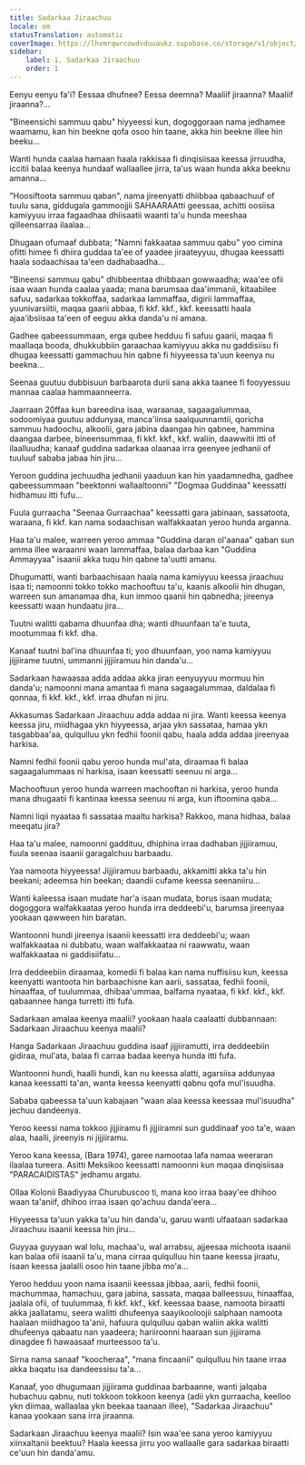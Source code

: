 ```yaml
---
title: Sadarkaa Jiraachuu
locale: om
statusTranslation: automatic
coverImage: https://lhvmrqwrcowdvduuaukz.supabase.co/storage/v1/object/public/strapi-uploads/small_cover-tratado-de-psicologia-revolucionaria.webp-5e15e1cec4e0ebebcde5d7fc7565d8fd.webp
sidebar:
    label: 1. Sadarkaa Jiraachuu
    order: 1
---
```

Eenyu eenyu fa'i? Eessaa dhufnee? Eessa deemna? Maaliif jiraanna? Maaliif jiraanna?...

"Bineensichi sammuu qabu" hiyyeessi kun, dogoggoraan nama jedhamee waamamu, kan hin beekne qofa osoo hin taane, akka hin beekne illee hin beeku...

Wanti hunda caalaa hamaan haala rakkisaa fi dinqisiisaa keessa jirruudha, iccitii balaa keenya hundaaf wallaallee jirra, ta'us waan hunda akka beeknu amanna...

"Hoosiftoota sammuu qaban", nama jireenyatti dhiibbaa qabaachuuf of tuulu sana, giddugala gammoojjii SAHAARAAtti geessaa, achitti oosiisa kamiyyuu irraa fagaadhaa dhiisaatii waanti ta'u hunda meeshaa qilleensarraa ilaalaa...

Dhugaan ofumaaf dubbata; "Namni fakkaataa sammuu qabu" yoo cimina ofitti himee fi dhiira guddaa ta'ee of yaadee jiraateyyuu, dhugaa keessatti haala sodaachisaa ta'een dadhabaadha...

"Bineensi sammuu qabu" dhibbeentaa dhibbaan gowwaadha; waa'ee ofii isaa waan hunda caalaa yaada; mana barumsaa daa'immanii, kitaabilee safuu, sadarkaa tokkoffaa, sadarkaa lammaffaa, digirii lammaffaa, yuunivarsiitii, maqaa gaarii abbaa, fi kkf. kkf., kkf. keessatti haala ajaa'ibsiisaa ta'een of eeguu akka danda'u ni amana.

Gadhee qabeessummaan, erga qubee hedduu fi safuu gaarii, maqaa fi maallaqa booda, dhukkubbiin garaachaa kamiyyuu akka nu gaddisiisu fi dhugaa keessatti gammachuu hin qabne fi hiyyeessa ta'uun keenya nu beekna...

Seenaa guutuu dubbisuun barbaarota durii sana akka taanee fi fooyyessuu mannaa caalaa hammaanneerra.

Jaarraan 20ffaa kun bareedina isaa, waraanaa, sagaagalummaa, sodoomiyaa guutuu addunyaa, manca'iinsa saalquunnamtii, qoricha sammuu hadoochu, alkoolii, gara jabina daangaa hin qabnee, hammina daangaa darbee, bineensummaa, fi kkf. kkf., kkf. waliin, daawwitii itti of ilaalluudha; kanaaf guddina sadarkaa olaanaa irra geenyee jedhanii of tuuluuf sababa jabaa hin jiru...

Yeroon guddina jechuudha jedhanii yaaduun kan hin yaadamnedha, gadhee qabeessummaan "beektonni wallaaltoonni" "Dogmaa Guddinaa" keessatti hidhamuu itti fufu...

Fuula gurraacha "Seenaa Gurraachaa" keessatti gara jabinaan, sassatoota, waraana, fi kkf. kan nama sodaachisan walfakkaatan yeroo hunda arganna.

Haa ta'u malee, warreen yeroo ammaa "Guddina daran ol'aanaa" qaban sun amma illee waraanni waan lammaffaa, balaa darbaa kan "Guddina Ammayyaa" isaanii akka tuqu hin qabne ta'uutti amanu.

Dhugumatti, wanti barbaachisaan haala nama kamiyyuu keessa jiraachuu isaa ti; namoonni tokko tokko machooftuu ta'u, kaanis alkoolii hin dhugan, warreen sun amanamaa dha, kun immoo qaanii hin qabnedha; jireenya keessatti waan hundaatu jira...

Tuutni walitti qabama dhuunfaa dha; wanti dhuunfaan ta'e tuuta, mootummaa fi kkf. dha.

Kanaaf tuutni bal'ina dhuunfaa ti; yoo dhuunfaan, yoo nama kamiyyuu jijjiirame tuutni, ummanni jijjiiramuu hin danda'u...

Sadarkaan hawaasaa adda addaa akka jiran eenyuyyuu mormuu hin danda'u; namoonni mana amantaa fi mana sagaagalummaa, daldalaa fi qonnaa, fi kkf. kkf., kkf. irraa dhufan ni jiru.

Akkasumas Sadarkaan Jiraachuu adda addaa ni jira. Wanti keessa keenya keessa jiru, miidhagaa ykn hiyyeessa, arjaa ykn sassataa, hamaa ykn tasgabbaa'aa, qulqulluu ykn fedhii foonii qabu, haala adda addaa jireenyaa harkisa.

Namni fedhii foonii qabu yeroo hunda mul'ata, diraamaa fi balaa sagaagalummaas ni harkisa, isaan keessatti seenuu ni arga...

Machooftuun yeroo hunda warreen machooftan ni harkisa, yeroo hunda mana dhugaatii fi kantinaa keessa seenuu ni arga, kun iftoomina qaba...

Namni liqii nyaataa fi sassataa maaltu harkisa? Rakkoo, mana hidhaa, balaa meeqatu jira?

Haa ta'u malee, namoonni gaddituu, dhiphina irraa dadhaban jijjiiramuu, fuula seenaa isaanii garagalchuu barbaadu.

Yaa namoota hiyyeessa! Jijjiiramuu barbaadu, akkamitti akka ta'u hin beekani; adeemsa hin beekan; daandii cufame keessa seenaniiru...

Wanti kaleessa isaan mudate har'a isaan mudata, borus isaan mudata; dogoggora walfakkaataa yeroo hunda irra deddeebi'u, barumsa jireenyaa yookaan qawween hin baratan.

Wantoonni hundi jireenya isaanii keessatti irra deddeebi'u; waan walfakkaataa ni dubbatu, waan walfakkaataa ni raawwatu, waan walfakkaataa ni gaddisiifatu...

Irra deddeebiin diraamaa, komedii fi balaa kan nama nuffisiisu kun, keessa keenyatti wantoota hin barbaachisne kan aarii, sassataa, fedhii foonii, hinaaffaa, of tuulummaa, dhibaa'ummaa, balfama nyaataa, fi kkf. kkf., kkf. qabaannee hanga turretti itti fufa.

Sadarkaan amalaa keenya maalii? yookaan haala caalaatti dubbannaan: Sadarkaan Jiraachuu keenya maalii?

Hanga Sadarkaan Jiraachuu guddina isaaf jijjiiramutti, irra deddeebiin gidiraa, mul'ata, balaa fi carraa badaa keenya hunda itti fufa.

Wantoonni hundi, haalli hundi, kan nu keessa alatti, agarsiisa addunyaa kanaa keessatti ta'an, wanta keessa keenyatti qabnu qofa mul'isuudha.

Sababa qabeessa ta'uun kabajaan "waan alaa keessa keessaa mul'isuudha" jechuu dandeenya.

Yeroo keessi nama tokkoo jijjiiramu fi jijjiiramni sun guddinaaf yoo ta'e, waan alaa, haalli, jireenyis ni jijjiiramu.

Yeroo kana keessa, (Bara 1974), garee namootaa lafa namaa weeraran ilaalaa tureera. Asitti Meksikoo keessatti namoonni kun maqaa dinqisiisaa "PARACAIDISTAS" jedhamu argatu.

Ollaa Kolonii Baadiyyaa Churubuscoo ti, mana koo irraa baay'ee dhihoo waan ta'aniif, dhihoo irraa isaan qo'achuu danda'eera...

Hiyyeessa ta'uun yakka ta'uu hin danda'u, garuu wanti ulfaataan sadarkaa Jiraachuu isaanii keessa hin jiru...

Guyyaa guyyaan wal lolu, machaa'u, wal arrabsu, ajjeesaa michoota isaanii kan balaa ofii isaanii ta'u, mana cirraa qulqulluu hin taane keessa jiraatu, isaan keessa jaalalli osoo hin taane jibba mo'a...

Yeroo hedduu yoon nama isaanii keessaa jibbaa, aarii, fedhii foonii, machummaa, hamachuu, gara jabina, sassata, maqaa balleessuu, hinaaffaa, jaalala ofii, of tuulummaa, fi kkf. kkf., kkf. keessaa baase, namoota biraatti akka jaallatamu, seera walitti dhufeenya saayikooloojii salphaan namoota haalaan miidhagoo ta'anii, hafuura qulqulluu qaban waliin akka walitti dhufeenya qabaatu nan yaadeera; hariiroonni haaraan sun jijjiirama dinagdee fi hawaasaaf murteessoo ta'u.

Sirna nama sanaaf "koocheraa", "mana fincaanii" qulqulluu hin taane irraa akka baqatu isa dandeessisu ta'a...

Kanaaf, yoo dhugumaan jijjiirama guddinaa barbaanne, wanti jalqaba hubachuu qabnu, nuti tokkoon tokkoon keenya (adii ykn gurraacha, keelloo ykn diimaa, wallaalaa ykn beekaa taanaan illee), "Sadarkaa Jiraachuu" kanaa yookaan sana irra jiraanna.

Sadarkaan Jiraachuu keenya maalii? Isin waa'ee sana yeroo kamiyyuu xiinxaltanii beektuu? Haala keessa jirru yoo wallaalle gara sadarkaa biraatti ce'uun hin danda'amu.

